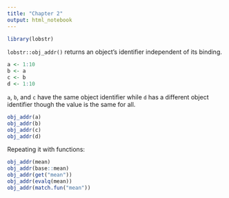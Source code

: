 ```yaml
---
title: "Chapter 2"
output: html_notebook
---
```




```r
library(lobstr)
```

`lobstr::obj_addr()` returns an object's identifier independent of its binding. 

```r
a <- 1:10
b <- a
c <- b
d <- 1:10
```

`a`, `b`, and `c` have the same object identifier while `d` has a different object identifier though the value is the same for all. 

```r
obj_addr(a)
obj_addr(b)
obj_addr(c)
obj_addr(d)
```

Repeating it with functions: 

```r
obj_addr(mean)
obj_addr(base::mean)
obj_addr(get("mean"))
obj_addr(evalq(mean))
obj_addr(match.fun("mean"))
```


